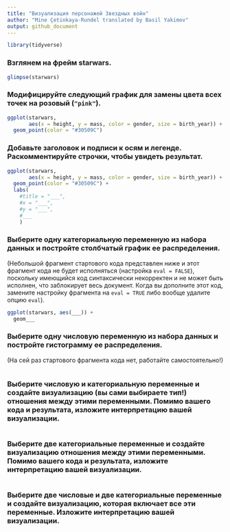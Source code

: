 ```yaml
---
title: "Визуализация персонажей Звездных войн"
author: "Mine Çetinkaya-Rundel translated by Basil Yakimov"
output: github_document
---
```


```r
library(tidyverse)
```

### Взглянем на фрейм starwars.

```r
glimpse(starwars)
```

### Модифицируйте следующий график для замены цвета всех точек на розовый (`"pink"`).

```r
ggplot(starwars, 
       aes(x = height, y = mass, color = gender, size = birth_year)) +
  geom_point(color = "#30509C")
```

### Добавьте заголовок и подписи к осям и легенде. Раскомментируйте строчки, чтобы увидеть результат.

```r
ggplot(starwars, 
       aes(x = height, y = mass, color = gender, size = birth_year)) +
  geom_point(color = "#30509C") +
  labs(
    #title = "___",
    #x = "___", 
    #y = "___",
    #___
    )
```

### Выберите одну категориальную переменную из набора данных и постройте столбчатый график ее распределения.

(Небольшой фрагмент стартового кода представлен ниже и этот фрагмент кода не будет исполняться (настройка `eval = FALSE`), поскольку имеющийся код синтаксически некорректен и не может быть исполнен, что заблокирует весь документ.
Когда вы дополните этот код, замените настройку фрагмента на `eval = TRUE` либо вообще удалите опцию `eval`).

```r
ggplot(starwars, aes(___)) +
  geom___
```

### Выберите одну числовую переменную из набора данных и постройте гистограмму ее распределения.

(На сей раз стартового фрагмента кода нет, работайте самостоятельно!)

```r

```

### Выберите числовую и категориальную переменные и создайте визуализацию (вы сами выбираете тип!) отношения между этими переменными. Помимо вашего кода и результата, изложите интерпретацию вашей визуализации.

```r

```

### Выберите две категориальные переменные и создайте визуализацию отношения между этими переменными. Помимо вашего кода и результата, изложите интерпретацию вашей визуализации.

```r

```

### Выберите две числовые и две категориальные переменные и создайте визуализацию, которая включает все эти переменные. Изложите интерпретацию вашей визуализации.

```r

```
